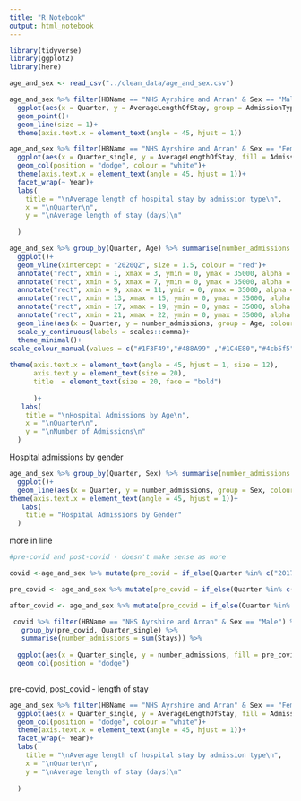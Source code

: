 ```yaml
---
title: "R Notebook"
output: html_notebook
---
```




```r
library(tidyverse)
library(ggplot2)
library(here)
```

```r

age_and_sex <- read_csv("../clean_data/age_and_sex.csv")

```

```r
age_and_sex %>% filter(HBName == "NHS Ayrshire and Arran" & Sex == "Male" & Age == "50-59 years") %>% 
  ggplot(aes(x = Quarter, y = AverageLengthOfStay, group = AdmissionType, colour = AdmissionType)) +
  geom_point()+
  geom_line(size = 1)+
  theme(axis.text.x = element_text(angle = 45, hjust = 1))


```



```r
age_and_sex %>% filter(HBName == "NHS Ayrshire and Arran" & Sex == "Female" & Age == "40-49 years") %>% 
  ggplot(aes(x = Quarter_single, y = AverageLengthOfStay, fill = AdmissionType, colour = AdmissionType)) +
  geom_col(position = "dodge", colour = "white")+
  theme(axis.text.x = element_text(angle = 45, hjust = 1))+
  facet_wrap(~ Year)+
  labs(
    title = "\nAverage length of hospital stay by admission type\n",
    x = "\nQuarter\n",
    y = "\nAverage length of stay (days)\n"
    
  )

```



```r
age_and_sex %>% group_by(Quarter, Age) %>% summarise(number_admissions = sum(Stays)) %>% 
  ggplot()+
  geom_vline(xintercept = "2020Q2", size = 1.5, colour = "red")+
  annotate("rect", xmin = 1, xmax = 3, ymin = 0, ymax = 35000, alpha = 0.3, fill = "lightblue" ) +
  annotate("rect", xmin = 5, xmax = 7, ymin = 0, ymax = 35000, alpha = 0.3, fill = "lightblue") +
  annotate("rect", xmin = 9, xmax = 11, ymin = 0, ymax = 35000, alpha = 0.3, fill = "lightblue") +
  annotate("rect", xmin = 13, xmax = 15, ymin = 0, ymax = 35000, alpha = 0.3, fill = "lightblue") +
  annotate("rect", xmin = 17, xmax = 19, ymin = 0, ymax = 35000, alpha = 0.3, fill = "lightblue") +
  annotate("rect", xmin = 21, xmax = 22, ymin = 0, ymax = 35000, alpha = 0.3, fill = "lightblue") +
  geom_line(aes(x = Quarter, y = number_admissions, group = Age, colour = Age), size = 1.5)+
  scale_y_continuous(labels = scales::comma)+
  theme_minimal()+
scale_colour_manual(values = c("#1F3F49","#488A99" ,"#1C4E80","#4cb5f5" ,"#A5d8DD", "#EA6A47" ,"#7E909A", "#AC3E31", "#484848", "#DBAE58", "#20283E"  ))+
  
theme(axis.text.x = element_text(angle = 45, hjust = 1, size = 12),
      axis.text.y = element_text(size = 20),
      title  = element_text(size = 20, face = "bold") 
 
      )+
   labs(
    title = "\nHospital Admissions by Age\n", 
    x = "\nQuarter\n", 
    y = "\nNumber of Admissions\n"
  )
```

Hospital admissions by gender

```r
age_and_sex %>% group_by(Quarter, Sex) %>% summarise(number_admissions = sum(Stays)) %>% 
  ggplot()+
  geom_line(aes(x = Quarter, y = number_admissions, group = Sex, colour = Sex), size = 1.5)+
theme(axis.text.x = element_text(angle = 45, hjust = 1))+
   labs(
    title = "Hospital Admissions by Gender"
  )
```

more in line

```r
#pre-covid and post-covid - doesn't make sense as more 

covid <-age_and_sex %>% mutate(pre_covid = if_else(Quarter %in% c("2017Q4", "2018Q1", "2018Q2"," 2018Q3", "2018Q4", "2019Q1", "2019Q2", "2019Q3", "2019Q4", "2020Q1"), TRUE, FALSE))

pre_covid <- age_and_sex %>% mutate(pre_covid = if_else(Quarter %in% c("2017Q4", "2018Q1", "2018Q2"," 2018Q3", "2018Q4", "2019Q1", "2019Q2", "2019Q3", "2019Q4", "2020Q1"), TRUE, FALSE)) %>% filter(pre_covid == TRUE)

after_covid <- age_and_sex %>% mutate(pre_covid = if_else(Quarter %in% c("2017Q4", "2018Q1", "2018Q2"," 2018Q3", "2018Q4", "2019Q1", "2019Q2", "2019Q3", "2019Q4", "2020Q1"), TRUE, FALSE)) %>% filter(pre_covid == FALSE)

 covid %>% filter(HBName == "NHS Ayrshire and Arran" & Sex == "Male") %>% 
   group_by(pre_covid, Quarter_single) %>%
   summarise(number_admissions = sum(Stays)) %>% 
   
  ggplot(aes(x = Quarter_single, y = number_admissions, fill = pre_covid))+
  geom_col(position = "dodge")
    
```

pre-covid, post_covid - length of stay

```r
age_and_sex %>% filter(HBName == "NHS Ayrshire and Arran" & Sex == "Female" & Age == "40-49 years") %>% 
  ggplot(aes(x = Quarter_single, y = AverageLengthOfStay, fill = AdmissionType, colour = AdmissionType)) +
  geom_col(position = "dodge", colour = "white")+
  theme(axis.text.x = element_text(angle = 45, hjust = 1))+
  facet_wrap(~ Year)+
  labs(
    title = "\nAverage length of hospital stay by admission type\n",
    x = "\nQuarter\n",
    y = "\nAverage length of stay (days)\n"
    
  )
```

